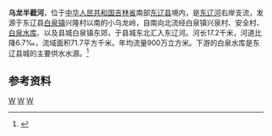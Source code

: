 {{coord|42|55|55|N|125|0|15|E|region:CN_type:waterbody|display=title}}
{{Infobox river
| name               = 乌龙半截河
| name_native        = 
| image              = 
| image_size         = 
| image_caption      = 
| river_system       = [[辽河|辽河]]流域[[东辽河|东辽河]]水系
| progression        = 
| source1_location   = [[吉林省|吉林省]][[东辽县|东辽县]][[白泉镇_(东辽县)|白泉镇]]兴隆村小乌龙岭
| mouth_location     = 吉林省东辽县白泉镇东北郊[[东辽河|东辽河]]
| altitude_difference= 
| basin_size         = 71.7 km<sup>2</sup>
| basin_countries    = {{PRC}}
| basin_cities       = 
| basin_landmarks    = 
| basin_population   = 东辽县
<!---------------------- PHYSIOGNOMY -->
| length             = 17.2 km
| discharge1_location= 
| discharge1_min     = 
| discharge1_avg     = 
| discharge1_max     = 
<!---------------------- FEATURES -->
| tributaries_left   = 
| tributaries_right  = 楸树河
| waterbodies        = [[白泉水库|白泉水库]]
| waterfalls         = 
| bridges            = 
| ports              = 
| custom_label       = 
| custom_data        = 
| extra              = 
}}
'''乌龙半截河'''，位于[[中华人民共和国|中华人民共和国]][[吉林省|吉林省]]南部[[东辽县|东辽县]]境内，是[[东辽河|东辽河]]右岸支流，发源于东辽县[[白泉镇_(东辽县)|白泉镇]]兴隆村以南的小乌龙岭，自南向北流经白泉镇兴泉村、安全村、[[白泉水库|白泉水库]]、以及县城白泉镇东郊，于县城东北汇入东辽河。河长17.2千米，河道比降6.7‰，流域面积71.7平方千米。年均流量900万立方米。下游的白泉水库是东辽县城的主要供水水源。<ref name="中国河湖大典">{{cite book zh |author=《[[中国河湖大典|中国河湖大典]]》编纂委员会 |title=《中国河湖大典·黑龙江、辽河卷》 |format=M |edition=1 |location=北京 |publisher=中国水利水电出版社 |date=2014年4月 |pages=248页 |id= ISBN 978-7-5170-1950-3}}</ref>

== 参考资料 ==
{{reflist}}
[[Category:辽河水系|W]]
[[Category:吉林河流|W]]
[[Category:东辽县|W]]
